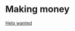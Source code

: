 # Making money

[Help wanted](https://github.com/timqian/sideproject.guide/blob/main/pages/index.en.mdx)